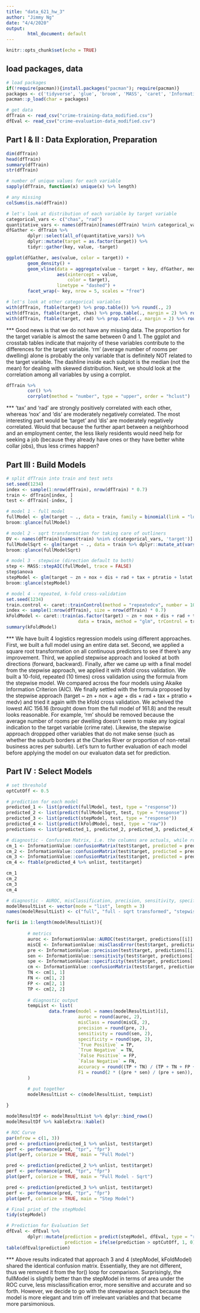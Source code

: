 ```yaml
---
title: "data_621_hw_3"
author: "Jimmy Ng"
date: "4/4/2020"
output: 
        html_document: default
---
```


```r
knitr::opts_chunk$set(echo = TRUE)
```

## load packages, data

```r
# load packages
if(!require(pacman)){install.packages("pacman"); require(pacman)}
packages <- c('tidyverse', 'glue', 'broom', 'MASS', 'caret', 'InformationValue', 'Hmisc', 'kableExtra', 'corrplot', 'ROCR')
pacman::p_load(char = packages)

# get data
dfTrain <- read_csv("crime-training-data_modified.csv")
dfEval <- read_csv("crime-evaluation-data_modified.csv")
```

## Part I & II : Data Exploration, Preparation

```r
dim(dfTrain)
head(dfTrain)
summary(dfTrain)
str(dfTrain)

# number of unique values for each variable
sapply(dfTrain, function(x) unique(x) %>% length)

# any missing
colSums(is.na(dfTrain))

# let's look at distribution of each variable by target variable
categorical_vars <- c("chas", "rad")
quantitative_vars <- names(dfTrain)[names(dfTrain) %nin% categorical_vars]
dfGather <- dfTrain %>%
        dplyr::select(all_of(quantitative_vars)) %>%
        dplyr::mutate(target = as.factor(target)) %>%
        tidyr::gather(key, value, -target)

ggplot(dfGather, aes(value, color = target)) +
        geom_density() +
        geom_vline(data = aggregate(value ~ target + key, dfGather, median), 
                   aes(xintercept = value,
                       color = target),
                   linetype = "dashed") +
        facet_wrap(~ key, nrow = 5, scales = "free")

# let's look at other categorical variables        
with(dfTrain, ftable(target) %>% prop.table()) %>% round(., 2)
with(dfTrain, ftable(target, chas) %>% prop.table(., margin = 2) %>% round(., 2))
with(dfTrain, ftable(target, rad) %>% prop.table(., margin = 2) %>% round(., 2))
```
*** Good news is that we do not have any missing data. The proportion for the target variable is almost the same between 0 and 1. The ggplot and crosstab tables indicate that majority of these variables contribute to the differences for the target variable. 'rm' (average number of rooms per dwelling) alone is probably the only variable that is definitely NOT related to the target variable. The dashline inside each subplot is the median (not the mean) for dealing with skewed distribution. Next, we should look at the correlation among all variables by using a corrplot.

```r
dfTrain %>%
        cor() %>%
        corrplot(method = "number", type = "upper", order = "hclust")
```

*** 'tax' and 'rad' are strongly positively correlated with each other, whereas 'nox' and 'dis' are moderately negatively correlated. The most interesting part would be 'target' and 'dis' are moderately negatively correlated. Would that because the further apart between a neighborhood and an employment center, the less likely residents would need help for seeking a job (because they already have ones or they have better white collar jobs), thus less crimes happen? 


## Part III : Build Models

```r
# split dfTrain into train and test sets
set.seed(1234)
index <- sample(1:nrow(dfTrain), nrow(dfTrain) * 0.7)
train <- dfTrain[index, ]
test <- dfTrain[-index, ]

# model 1 - full model
fullModel <- glm(target ~ ., data = train, family = binomial(link = "logit"))        
broom::glance(fullModel)

# model 2 - sqrt transformation for taking care of outliners
DV <- names(dfTrain)[names(train) %nin% c(categorical_vars, 'target')]
fullModelSqrt <- glm(target ~ ., data = train %>% dplyr::mutate_at(vars(DV), sqrt), family = binomial(link = "logit"))
broom::glance(fullModelSqrt)

# model 3 - stepwise (direction default to both)
step <- MASS::stepAIC(fullModel, trace = FALSE)
step$anova
stepModel <- glm(target ~ zn + nox + dis + rad + tax + ptratio + lstat + medv, data = train, family = binomial(link = "logit"))
broom::glance(stepModel)

# model 4 - repeated, k-fold cross-validation
set.seed(1234)
train.control <- caret::trainControl(method = "repeatedcv", number = 10, repeats = 10)        
index <- sample(1:nrow(dfTrain), size = nrow(dfTrain) * 0.7)
kFoldModel <- caret::train(as.factor(target) ~ zn + nox + dis + rad + tax + ptratio + lstat + medv,
                           data = train, method = "glm", trControl = train.control)        
summary(kFoldModel)
```


*** We have built 4 logistics regression models using different approaches. First, we built a full model using an entire data set. Second, we applied a square root transformation on all continuous predictors to see if there's any improvement. Third, we applied stepwise approach and looked at both directions (forward, backward). Finally, after we came up with a final model from the stepwise approach, we applied it with kfold cross validation. We built a 10-fold, repeated (10 times) cross validation using the formula from the stepwise model. We compared across the four models using Akaike Information Criterion (AIC). We finally settled with the formula proposed by the stepwise approach (target ~ zn + nox + age + dis + rad + tax + ptratio + medv) and tried it again with the kfold cross validation. We acheived the lowest AIC 156.16 (brought down from the full model of 161.8) and the result looks reasonable. For example, 'rm' should be removed because the average number of rooms per dwelling doesn't seem to make any logical indication to the target variable (crime rate). Likewise, the stepwise approach droppped other variables that do not make sense (such as whether the suburb borders at the Charles River or proportion of non-retail business acres per suburb). Let's turn to further evaluation of each model before applying the model on our evaluaton data set for prediction.


## Part IV : Select Models
```r
# set threshold
optCutOff <- 0.5

# prediction for each model
predicted_1 <- list(predict(fullModel, test, type = "response"))
predicted_2 <- list(predict(fullModelSqrt, test, type = "response"))
predicted_3 <- list(predict(stepModel, test, type = "response"))
predicted_4 <- list(predict(kFoldModel, test, type = "raw"))
predictions <- list(predicted_1, predicted_2, predicted_3, predicted_4)

# diagnostic - Confusion Matrix, i.e. the columns are actuals, while rows are predicteds
cm_1 <- InformationValue::confusionMatrix(test$target, predicted = predicted_1 %>% unlist, threshold = optCutOff)
cm_2 <- InformationValue::confusionMatrix(test$target, predicted = predicted_2 %>% unlist, threshold = optCutOff)
cm_3 <- InformationValue::confusionMatrix(test$target, predicted = predicted_3 %>% unlist, threshold = optCutOff)
cm_4 <- ftable(predicted_4 %>% unlist, test$target)

cm_1
cm_2
cm_3
cm_4

# diagnostic - AUROC, misClassification, precision, sensitivity, specificity
modelResultList <- vector(mode = "list", length = 3)
names(modelResultList) <- c("full", "full - sqrt transformed", "stepwise")

for(i in 1:length(modelResultList)){
        
        # metrics
        auroc <- InformationValue::AUROC(test$target, predictions[[i]] %>% unlist)
        misCE <- InformationValue::misClassError(test$target, predictions[[i]] %>% unlist, threshold = optCutOff)
        pre <- InformationValue::precision(test$target, predictions[[i]] %>% unlist, threshold = optCutOff)
        sen <- InformationValue::sensitivity(test$target, predictions[[i]] %>% unlist, threshold = optCutOff)
        spe <- InformationValue::specificity(test$target, predictions[[i]] %>% unlist, threshold = optCutOff)
        cm <- InformationValue::confusionMatrix(test$target, predictions[[i]] %>% unlist, threshold = optCutOff)
        TN <- cm[1, 1]
        FN <- cm[1, 2]
        FP <- cm[2, 1]
        TP <- cm[2, 2]
        
        # diagnostic output
        tempList <- list(
                data.frame(model = names(modelResultList)[i],
                           auroc = round(auroc, 2),
                           misClass = round(misCE, 2),
                           precision = round(pre, 2),
                           sensitivity = round(sen, 2),
                           specificity = round(spe, 2),
                           `True Positive` = TP,
                           `True Negative` = TN,
                           `False Positive` = FP,
                           `False Negative` = FN,
                           accuracy = round((TP + TN) / (TP + TN + FP + FN), 2), 
                           F1 = round(2 * ((pre * sen) / (pre + sen)), 2))
        )

        # put together
        modelResultList <- c(modelResultList, tempList)
        
}

modelResultDf <- modelResultList %>% dplyr::bind_rows()
modelResultDf %>% kableExtra::kable()

# ROC Curve
par(mfrow = c(1, 3))
pred <- prediction(predicted_1 %>% unlist, test$target)
perf <- performance(pred, "tpr", "fpr")
plot(perf, colorize = TRUE, main = "Full Model")

pred <- prediction(predicted_2 %>% unlist, test$target)
perf <- performance(pred, "tpr", "fpr")
plot(perf, colorize = TRUE, main = "Full Model - Sqrt")

pred <- prediction(predicted_3 %>% unlist, test$target)
perf <- performance(pred, "tpr", "fpr")
plot(perf, colorize = TRUE, main = "Step Model")

# Final print of the stepModel
tidy(stepModel)

# Prediction for Evaluation Set
dfEval <- dfEval %>%
        dplyr::mutate(prediction = predict(stepModel, dfEval, type = "response"),
                      prediction = ifelse(prediction > optCutOff, 1, 0))
table(dfEval$prediction)
```


*** Above results indicated that approach 3 and 4 (stepModel, kFoldModel) shared the identical confusion matrix. Essentially, they are not different, thus we removed it from the for() loop for comparison. Surprisingly, the fullModel is slightly better than the stepModel in terms of area under the ROC curve, less misclassification error, more sensitive and accurate and so forth. However, we decide to go with the stewpwise approach because the model is more elegant and trim off irrelevant variables and that became more parsimonious.







